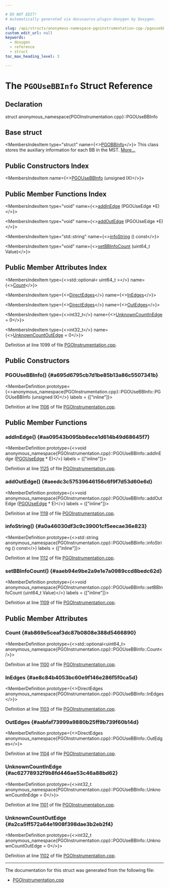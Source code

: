 ```yaml
---

# DO NOT EDIT!
# Automatically generated via docusaurus-plugin-doxygen by Doxygen.

slug: /api/structs/anonymous-namespace-pgoinstrumentation-cpp-/pgousebbinfo
custom_edit_url: null
keywords:
  - doxygen
  - reference
  - struct
toc_max_heading_level: 3

---
```





# The `PGOUseBBInfo` Struct Reference

<DoxygenPage pluginConfig={pluginConfig}>



## Declaration

<CodeBlock>struct anonymous_namespace{PGOInstrumentation.cpp}::PGOUseBBInfo</CodeBlock>

## Base struct

<MembersIndex>

<MembersIndexItem
  type="struct"
  name={<><a href="/docs/api/structs/anonymous-namespace-pgoinstrumentation-cpp-/pgobbinfo">PGOBBInfo</a></>}>
This class stores the auxiliary information for each BB in the MST. <a href="/docs/api/structs/anonymous-namespace-pgoinstrumentation-cpp-/pgobbinfo/#details">More...</a>
</MembersIndexItem>

</MembersIndex>

## Public Constructors Index

<MembersIndex>

<MembersIndexItem
  name={<><a href="#a695d6795cb7d1be85b13a86c5507341b">PGOUseBBInfo</a> (unsigned IX)</>}>
</MembersIndexItem>

</MembersIndex>

## Public Member Functions Index

<MembersIndex>

<MembersIndexItem
  type="void"
  name={<><a href="#aa09543b095bb6ece1d614b49d68645f7">addInEdge</a> (PGOUseEdge &#42;E)</>}>
</MembersIndexItem>

<MembersIndexItem
  type="void"
  name={<><a href="#aeedc3c57539646156c6f9f7d53d60e6d">addOutEdge</a> (PGOUseEdge &#42;E)</>}>
</MembersIndexItem>

<MembersIndexItem
  type="std::string"
  name={<><a href="#a0a46030df3c9c39001cf5eecae36e823">infoString</a> () const</>}>
</MembersIndexItem>

<MembersIndexItem
  type="void"
  name={<><a href="#aaeb94e9be2a9e1e7a0989ccd8bedc62d">setBBInfoCount</a> (uint64&#95;t Value)</>}>
</MembersIndexItem>

</MembersIndex>

## Public Member Attributes Index

<MembersIndex>

<MembersIndexItem
  type={<>std::optional&lt; uint64&#95;t &gt;</>}
  name={<><a href="#ab869e5ceaf3dc87b0808e388d5466890">Count</a></>}>
</MembersIndexItem>

<MembersIndexItem
  type={<><a href="/docs/api/namespaces/anonymous-pgoinstrumentation-cpp-/#a8e4886ab3f6f6c2edb7a197a4da22fdb">DirectEdges</a></>}
  name={<><a href="#ae8c84b4053bc60e9f146e286f5f0ca5d">InEdges</a></>}>
</MembersIndexItem>

<MembersIndexItem
  type={<><a href="/docs/api/namespaces/anonymous-pgoinstrumentation-cpp-/#a8e4886ab3f6f6c2edb7a197a4da22fdb">DirectEdges</a></>}
  name={<><a href="#aabfaf73999a9880b25ff9b739f60b14d">OutEdges</a></>}>
</MembersIndexItem>

<MembersIndexItem
  type={<>int32&#95;t</>}
  name={<><a href="#ac62778932f9b8fd446ae53c46a88bd62">UnknownCountInEdge</a> = 0</>}>
</MembersIndexItem>

<MembersIndexItem
  type={<>int32&#95;t</>}
  name={<><a href="#a2ca5ff572a64e1908f398dae3b2eb2f4">UnknownCountOutEdge</a> = 0</>}>
</MembersIndexItem>

</MembersIndex>


Definition at line 1099 of file <a href="/docs/api/files/lib/lib/transforms/lib/transforms/instrumentation/pgoinstrumentation-cpp">PGOInstrumentation.cpp</a>.

<SectionDefinition>

## Public Constructors

### PGOUseBBInfo() {#a695d6795cb7d1be85b13a86c5507341b}

<MemberDefinition
  prototype={<>anonymous&#95;namespace&#123;PGOInstrumentation.cpp&#125;::PGOUseBBInfo::PGOUseBBInfo (unsigned IX)</>}
  labels = {["inline"]}>

Definition at line <a href="/docs/api/files/lib/lib/transforms/lib/transforms/instrumentation/pgoinstrumentation-cpp/#l01106">1106</a> of file <a href="/docs/api/files/lib/lib/transforms/lib/transforms/instrumentation/pgoinstrumentation-cpp">PGOInstrumentation.cpp</a>.
</MemberDefinition>

</SectionDefinition>

<SectionDefinition>

## Public Member Functions

### addInEdge() {#aa09543b095bb6ece1d614b49d68645f7}

<MemberDefinition
  prototype={<>void anonymous&#95;namespace&#123;PGOInstrumentation.cpp&#125;::PGOUseBBInfo::addInEdge (<a href="/docs/api/structs/anonymous-namespace-pgoinstrumentation-cpp-/pgouseedge">PGOUseEdge</a> &#42; E)</>}
  labels = {["inline"]}>

Definition at line <a href="/docs/api/files/lib/lib/transforms/lib/transforms/instrumentation/pgoinstrumentation-cpp/#l01125">1125</a> of file <a href="/docs/api/files/lib/lib/transforms/lib/transforms/instrumentation/pgoinstrumentation-cpp">PGOInstrumentation.cpp</a>.
</MemberDefinition>

### addOutEdge() {#aeedc3c57539646156c6f9f7d53d60e6d}

<MemberDefinition
  prototype={<>void anonymous&#95;namespace&#123;PGOInstrumentation.cpp&#125;::PGOUseBBInfo::addOutEdge (<a href="/docs/api/structs/anonymous-namespace-pgoinstrumentation-cpp-/pgouseedge">PGOUseEdge</a> &#42; E)</>}
  labels = {["inline"]}>

Definition at line <a href="/docs/api/files/lib/lib/transforms/lib/transforms/instrumentation/pgoinstrumentation-cpp/#l01119">1119</a> of file <a href="/docs/api/files/lib/lib/transforms/lib/transforms/instrumentation/pgoinstrumentation-cpp">PGOInstrumentation.cpp</a>.
</MemberDefinition>

### infoString() {#a0a46030df3c9c39001cf5eecae36e823}

<MemberDefinition
  prototype={<>std::string anonymous&#95;namespace&#123;PGOInstrumentation.cpp&#125;::PGOUseBBInfo::infoString () const</>}
  labels = {["inline"]}>

Definition at line <a href="/docs/api/files/lib/lib/transforms/lib/transforms/instrumentation/pgoinstrumentation-cpp/#l01112">1112</a> of file <a href="/docs/api/files/lib/lib/transforms/lib/transforms/instrumentation/pgoinstrumentation-cpp">PGOInstrumentation.cpp</a>.
</MemberDefinition>

### setBBInfoCount() {#aaeb94e9be2a9e1e7a0989ccd8bedc62d}

<MemberDefinition
  prototype={<>void anonymous&#95;namespace&#123;PGOInstrumentation.cpp&#125;::PGOUseBBInfo::setBBInfoCount (uint64&#95;t Value)</>}
  labels = {["inline"]}>

Definition at line <a href="/docs/api/files/lib/lib/transforms/lib/transforms/instrumentation/pgoinstrumentation-cpp/#l01109">1109</a> of file <a href="/docs/api/files/lib/lib/transforms/lib/transforms/instrumentation/pgoinstrumentation-cpp">PGOInstrumentation.cpp</a>.
</MemberDefinition>

</SectionDefinition>

<SectionDefinition>

## Public Member Attributes

### Count {#ab869e5ceaf3dc87b0808e388d5466890}

<MemberDefinition
  prototype={<>std::optional&lt;uint64&#95;t&gt; anonymous&#95;namespace&#123;PGOInstrumentation.cpp&#125;::PGOUseBBInfo::Count</>}>

Definition at line <a href="/docs/api/files/lib/lib/transforms/lib/transforms/instrumentation/pgoinstrumentation-cpp/#l01100">1100</a> of file <a href="/docs/api/files/lib/lib/transforms/lib/transforms/instrumentation/pgoinstrumentation-cpp">PGOInstrumentation.cpp</a>.
</MemberDefinition>

### InEdges {#ae8c84b4053bc60e9f146e286f5f0ca5d}

<MemberDefinition
  prototype={<>DirectEdges anonymous&#95;namespace&#123;PGOInstrumentation.cpp&#125;::PGOUseBBInfo::InEdges</>}>

Definition at line <a href="/docs/api/files/lib/lib/transforms/lib/transforms/instrumentation/pgoinstrumentation-cpp/#l01103">1103</a> of file <a href="/docs/api/files/lib/lib/transforms/lib/transforms/instrumentation/pgoinstrumentation-cpp">PGOInstrumentation.cpp</a>.
</MemberDefinition>

### OutEdges {#aabfaf73999a9880b25ff9b739f60b14d}

<MemberDefinition
  prototype={<>DirectEdges anonymous&#95;namespace&#123;PGOInstrumentation.cpp&#125;::PGOUseBBInfo::OutEdges</>}>

Definition at line <a href="/docs/api/files/lib/lib/transforms/lib/transforms/instrumentation/pgoinstrumentation-cpp/#l01104">1104</a> of file <a href="/docs/api/files/lib/lib/transforms/lib/transforms/instrumentation/pgoinstrumentation-cpp">PGOInstrumentation.cpp</a>.
</MemberDefinition>

### UnknownCountInEdge {#ac62778932f9b8fd446ae53c46a88bd62}

<MemberDefinition
  prototype={<>int32&#95;t anonymous&#95;namespace&#123;PGOInstrumentation.cpp&#125;::PGOUseBBInfo::UnknownCountInEdge = 0</>}>

Definition at line <a href="/docs/api/files/lib/lib/transforms/lib/transforms/instrumentation/pgoinstrumentation-cpp/#l01101">1101</a> of file <a href="/docs/api/files/lib/lib/transforms/lib/transforms/instrumentation/pgoinstrumentation-cpp">PGOInstrumentation.cpp</a>.
</MemberDefinition>

### UnknownCountOutEdge {#a2ca5ff572a64e1908f398dae3b2eb2f4}

<MemberDefinition
  prototype={<>int32&#95;t anonymous&#95;namespace&#123;PGOInstrumentation.cpp&#125;::PGOUseBBInfo::UnknownCountOutEdge = 0</>}>

Definition at line <a href="/docs/api/files/lib/lib/transforms/lib/transforms/instrumentation/pgoinstrumentation-cpp/#l01102">1102</a> of file <a href="/docs/api/files/lib/lib/transforms/lib/transforms/instrumentation/pgoinstrumentation-cpp">PGOInstrumentation.cpp</a>.
</MemberDefinition>

</SectionDefinition>

<hr/>

The documentation for this struct was generated from the following file:

<ul>
<li><a href="/docs/api/files/lib/lib/transforms/lib/transforms/instrumentation/pgoinstrumentation-cpp">PGOInstrumentation.cpp</a></li>
</ul>

</DoxygenPage>
